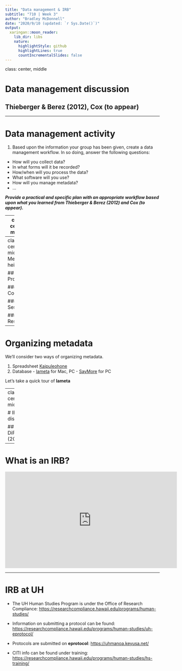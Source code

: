 ```yaml
---
title: "Data management & IRB"
subtitle: "710 | Week 3"
author: "Bradley McDonnell"
date: "2020/9/10 (updated: `r Sys.Date()`)"
output:
  xaringan::moon_reader:
    lib_dir: libs
    nature:
      highlightStyle: github
      highlightLines: true
      countIncrementalSlides: false
---
```

class: center, middle

# Data management discussion

## Thieberger & Berez (2012), Cox (to appear) 

---

# Data management activity

1. Based upon the information your group has been given, create a data management workflow. In so doing, answer the following questions: 

  - How will you collect data? 
  - In what forms will it be recorded?
  - How/when will you process the data?
  - What software will you use?
  - How will you manage metadata? 
  - ...

***Provide a practical and specific plan with an appropriate workflow based upon what you learned from Thieberger & Berez (2012) and Cox (to appear).***

---
class: center, middle

# Metadata discussion

## Good (2011), Bowern (2015)

---
class: center, middle
# Metadata heirarchy


## Project

### Corpus

#### Session

##### Resource

---

# Organizing metadata

We'll consider two ways of organizing metadata. 
  
  1. Spreadsheet [Kaipuleohone](../2021-710/slides-handouts/3-metadata-archiving/kaipuleohone-depositor-metadata.xls)
  2. Database 
    - [lameta](https://github.com/onset/lameta/releases) for Mac, PC 
    - [SayMore](https://software.sil.org/saymore/) for PC

Let's take a quick tour of **lameta**


---
class: center, middle

# IRB discussion

## DiPersio (2014)


---

# What is an IRB?

<iframe width="560" height="315" src="https://www.youtube.com/embed/d15kYGwYU24?start=7" frameborder="0" allow="accelerometer; autoplay; encrypted-media; gyroscope; picture-in-picture" allowfullscreen></iframe>

---

# IRB at UH

- The UH Human Studies Program is under the Office of Research Compliance: <https://researchcompliance.hawaii.edu/programs/human-studies/>

- Information on submitting a protocol can be found:  <https://researchcompliance.hawaii.edu/programs/human-studies/uh-eprotocol/>

- Protocols are submitted on **eprotocol**: <https://uhmanoa.keyusa.net/>

- CITI info can be found under training: <https://researchcompliance.hawaii.edu/programs/human-studies/hs-training/>
